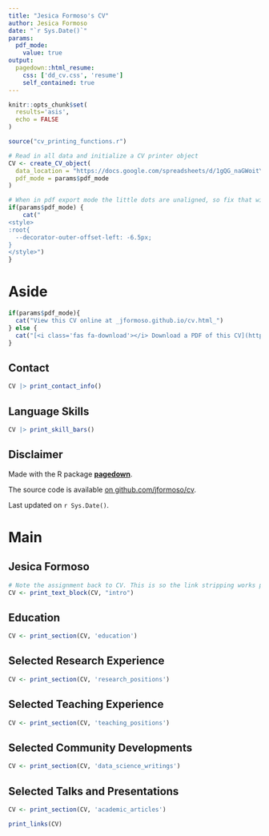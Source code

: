 ```yaml
---
title: "Jesica Formoso's CV"
author: Jesica Formoso
date: "`r Sys.Date()`"
params:
  pdf_mode:
    value: true
output:
  pagedown::html_resume:
    css: ['dd_cv.css', 'resume']
    self_contained: true
---
```


```r
knitr::opts_chunk$set(
  results='asis', 
  echo = FALSE
)

source("cv_printing_functions.r")

# Read in all data and initialize a CV printer object
CV <- create_CV_object(
  data_location = "https://docs.google.com/spreadsheets/d/1gQG_naGWoitYbnINjhXBsMrkWifvXBr_4PfxYvmp4mM/edit?gid=917338460#gid=917338460",  
  pdf_mode = params$pdf_mode
)


```


```r
# When in pdf export mode the little dots are unaligned, so fix that with some conditional CSS.
if(params$pdf_mode) {
    cat("
<style>
:root{
  --decorator-outer-offset-left: -6.5px;
}
</style>")
}
```


Aside
================================================================================

```r
if(params$pdf_mode){
  cat("View this CV online at _jformoso.github.io/cv.html_")
} else {
  cat("[<i class='fas fa-download'></i> Download a PDF of this CV](https://github.com/jformoso/cv/raw/master/formoso_cv.pdf)")
}
```

Contact {#contact}
--------------------------------------------------------------------------------

```r
CV |> print_contact_info()
```



Language Skills {#skills}
--------------------------------------------------------------------------------

```r
CV |> print_skill_bars()
```



Disclaimer {#disclaimer}
--------------------------------------------------------------------------------

Made with the R package [**pagedown**](https://github.com/rstudio/pagedown). 

The source code is available [on github.com/jformoso/cv](https://github.com/jformoso/cv).

Last updated on `r Sys.Date()`.



Main
================================================================================

Jesica Formoso {#title}
--------------------------------------------------------------------------------

```r
# Note the assignment back to CV. This is so the link stripping works properly in PDF mode
CV <- print_text_block(CV, "intro") 
```



Education {data-icon=graduation-cap data-concise=true}
--------------------------------------------------------------------------------

```r
CV <- print_section(CV, 'education')
```



Selected Research Experience {data-icon=laptop}
--------------------------------------------------------------------------------

```r
CV <- print_section(CV, 'research_positions')
```




Selected Teaching Experience {data-icon=chalkboard-teacher}
--------------------------------------------------------------------------------


```r
CV <- print_section(CV, 'teaching_positions')
```



Selected Community Developments {data-icon=users}
--------------------------------------------------------------------------------


```r
CV <- print_section(CV, 'data_science_writings')
```



Selected Talks and Presentations {data-icon=book}
--------------------------------------------------------------------------------

```r
CV <- print_section(CV, 'academic_articles')
```



```r
print_links(CV)
```

